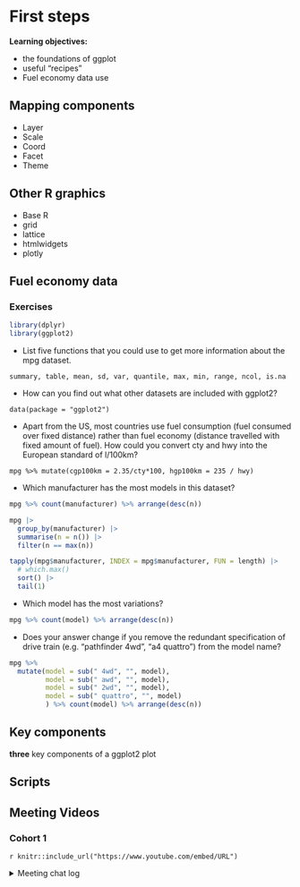 # First steps

**Learning objectives:**

- the foundations of ggplot
- useful “recipes”
- Fuel economy data use

## Mapping components {-}

- Layer
- Scale
- Coord
- Facet
- Theme

## Other R graphics {-}

- Base R
- grid
- lattice
- htmlwidgets
- plotly

## Fuel economy data {-}

### Exercises
```r
library(dplyr)
library(ggplot2)
```

- List five functions that you could use to get more information about the mpg dataset.

`summary, table, mean, sd, var, quantile, max, min, range, ncol, is.na`

- How can you find out what other datasets are included with ggplot2?

`data(package = "ggplot2")`

- Apart from the US, most countries use fuel consumption (fuel consumed over fixed distance) rather than fuel economy (distance travelled with fixed amount of fuel). How could you convert cty and hwy into the European standard of l/100km?

`mpg %>% mutate(cgp100km = 2.35/cty*100, hgp100km = 235 / hwy)`

- Which manufacturer has the most models in this dataset? 

```r
mpg %>% count(manufacturer) %>% arrange(desc(n))

mpg |>
  group_by(manufacturer) |>
  summarise(n = n()) |> 
  filter(n == max(n))

tapply(mpg$manufacturer, INDEX = mpg$manufacturer, FUN = length) |> 
  # which.max()
  sort() |> 
  tail(1)
```

- Which model has the most variations?

```r
mpg %>% count(model) %>% arrange(desc(n))
```

- Does your answer change if you remove the redundant specification of drive train (e.g. “pathfinder 4wd”, “a4 quattro”) from the model name?

```r
mpg %>%
  mutate(model = sub(" 4wd", "", model),
         model = sub(" awd", "", model),
         model = sub(" 2wd", "", model),
         model = sub(" quattro", "", model)
         ) %>% count(model) %>% arrange(desc(n))
```


## Key components {-}

**three** key components of a ggplot2 plot

## Scripts {-}


## Meeting Videos {-}

### Cohort 1 {-}

`r knitr::include_url("https://www.youtube.com/embed/URL")`

<details>
<summary> Meeting chat log </summary>

```
LOG
```
</details>
